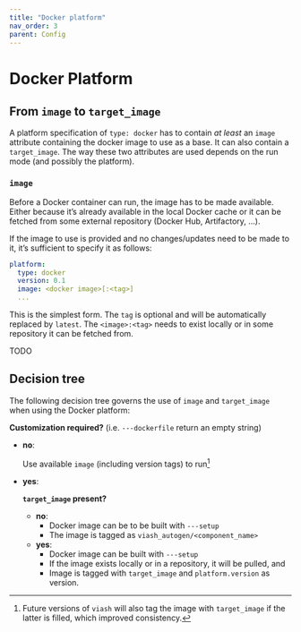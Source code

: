 ```yaml
---
title: "Docker platform"
nav_order: 3
parent: Config
---
```


# Docker Platform

## From `image` to `target_image`

A platform specification of `type: docker` has to contain _at least_ an `image` attribute containing the docker image to use as a base. It can also contain a `target_image`. The way these two attributes are used depends on the run mode (and possibly the platform).

### `image`

Before a Docker container can run, the image has to be made available. Either because it's already available in the local Docker cache or it can be fetched from some external repository (Docker Hub, Artifactory, ...).

If the image to use is provided and no changes/updates need to be made to it, it's sufficient to specify it as follows:

```yaml
platform:
  type: docker
  version: 0.1
  image: <docker image>[:<tag>]
  ...
```

This is the simplest form. The `tag` is optional and will be automatically replaced by `latest`. The `<image>:<tag>` needs to exist locally or in some repository it can be fetched from.

TODO

## Decision tree

The following decision tree governs the use of `image` and `target_image` when using the Docker platform:

__Customization required?__ (i.e. `---dockerfile` return an empty string)

- __no__:

  Use available `image` (including version tags) to run[^1]

- __yes__:

  __`target_image` present?__
  - __no__:
    - Docker image can be to be built with `---setup`
    - The image is tagged as `viash_autogen/<component_name>`
  - __yes__:
    - Docker image can be built with `---setup`
    - If the image exists locally or in a repository, it will be pulled, and
    - Image is tagged with `target_image` and `platform.version` as version.

[^1]: Future versions of `viash` will also tag the image with `target_image` if the latter is filled, which improved consistency.


